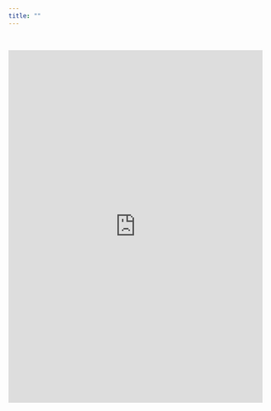 ```yaml
---
title: ""
---
```


</br>

<iframe src="https://docs.google.com/forms/d/1VVOGEWrgpAv83Yac8lmvwTh_XxBvppgt4UpQWGmT_RM/viewform?embedded=true" width="100%" height="700" frameborder="0" marginheight="0" marginwidth="0">Loading...</iframe>
